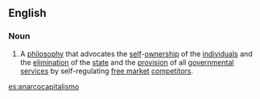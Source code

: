 ==English==
===Noun===
{{wikipedia}}
{{wikiquote}}
{{en-noun|sg=[[anarcho-]][[capitalism]]|-}}
# A [[philosophy]] that advocates the [[self]]-[[ownership]] of the [[individual]]s and the [[elimination]] of the [[state]] and the [[provision]] of all [[government]]al [[service]]s by self-regulating [[free market]] [[competitor]]s.

[[es:anarcocapitalismo]]